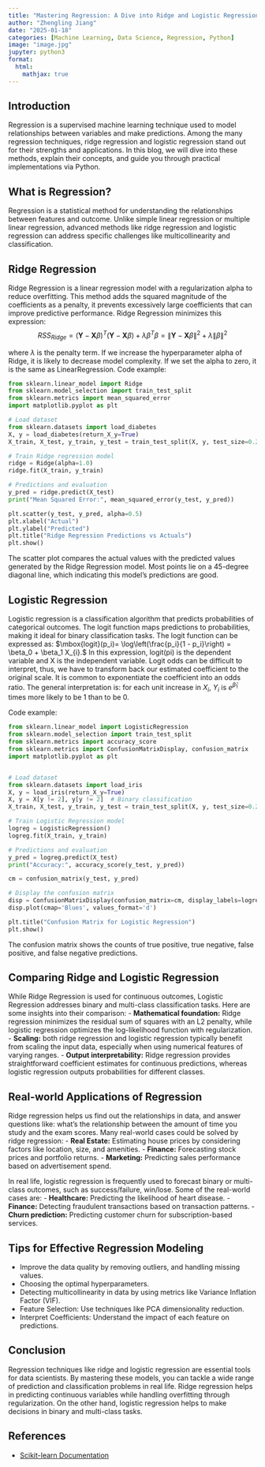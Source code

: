 ```yaml
---
title: "Mastering Regression: A Dive into Ridge and Logistic Regression"
author: "Zhengling Jiang"
date: "2025-01-18"
categories: [Machine Learning, Data Science, Regression, Python]
image: "image.jpg"
jupyter: python3
format:
  html:
    mathjax: true
---
```



## Introduction
Regression is a supervised machine learning technique used to model relationships between variables and make predictions. Among the many regression techniques, ridge regression and logistic regression stand out for their strengths and applications. In this blog, we will dive into these methods, explain their concepts, and guide you through practical implementations via Python. 

## What is Regression?
Regression is a statistical method for understanding the relationships between features and outcome. Unlike simple linear regression or multiple linear regression, advanced methods like ridge regression and logistic regression can address specific challenges like multicollinearity and classification. 

## Ridge Regression
Ridge Regression is a linear regression model with a regularization alpha to reduce overfitting. This method adds the squared magnitude of the coefficients as a penalty, it prevents excessively large coefficients that can improve predictive performance. Ridge Regression minimizes this expression:
$$RSS_{Ridge} = (\mathbf{Y} - \mathbf{X} {\beta})^T (\mathbf{Y} - \mathbf{X} {\beta}) + \lambda {\beta}^T {\beta} = \|\mathbf{Y} - \mathbf{X}{\beta}\|^2 + \lambda \|{\beta}\|^2 $$

where $\lambda$ is the penalty term. If we increase the hyperparameter alpha of Ridge, it is likely to decrease model complexity. If we set the alpha to zero, it is the same as LinearRegression. 
Code example:
```python
from sklearn.linear_model import Ridge
from sklearn.model_selection import train_test_split
from sklearn.metrics import mean_squared_error
import matplotlib.pyplot as plt

# Load dataset
from sklearn.datasets import load_diabetes
X, y = load_diabetes(return_X_y=True)
X_train, X_test, y_train, y_test = train_test_split(X, y, test_size=0.2, random_state=42)

# Train Ridge regression model
ridge = Ridge(alpha=1.0)
ridge.fit(X_train, y_train)

# Predictions and evaluation
y_pred = ridge.predict(X_test)
print("Mean Squared Error:", mean_squared_error(y_test, y_pred))

plt.scatter(y_test, y_pred, alpha=0.5)
plt.xlabel("Actual")
plt.ylabel("Predicted")
plt.title("Ridge Regression Predictions vs Actuals")
plt.show()
```
The scatter plot compares the actual values with the predicted values generated by the Ridge Regression model. Most points lie on a 45-degree diagonal line, which indicating this model's predictions are good.

## Logistic Regression
Logistic regression is a classification algorithm that predicts probabilities of categorical outcomes. The logit function maps predictions to probabilities, making it ideal for binary classification tasks. The logit function can be expressed as:
$\mbox{logit}(p_i)= \log\left(\frac{p_i}{1 - p_i}\right) = \beta_0 + \beta_1 X_{i}.$
In this expression, logit(pi) is the dependent variable and X is the independent variable. Logit odds can be difficult to interpret, thus, we have to transform back our estimated coefficient to the original scale. It is common to exponentiate the coefficient into an odds ratio. The general interpretation is: for each unit increase in $X_i$, $Y_i$ is $e^{\hat{\beta}_1}$ times more likely to be 1 than to be 0. 

Code example:
```python
from sklearn.linear_model import LogisticRegression
from sklearn.model_selection import train_test_split
from sklearn.metrics import accuracy_score
from sklearn.metrics import ConfusionMatrixDisplay, confusion_matrix
import matplotlib.pyplot as plt


# Load dataset
from sklearn.datasets import load_iris
X, y = load_iris(return_X_y=True)
X, y = X[y != 2], y[y != 2]  # Binary classification
X_train, X_test, y_train, y_test = train_test_split(X, y, test_size=0.2, random_state=42)

# Train Logistic Regression model
logreg = LogisticRegression()
logreg.fit(X_train, y_train)

# Predictions and evaluation
y_pred = logreg.predict(X_test)
print("Accuracy:", accuracy_score(y_test, y_pred))

cm = confusion_matrix(y_test, y_pred)

# Display the confusion matrix
disp = ConfusionMatrixDisplay(confusion_matrix=cm, display_labels=logreg.classes_)
disp.plot(cmap='Blues', values_format='d')

plt.title("Confusion Matrix for Logistic Regression")
plt.show()
```
The confusion matrix shows the counts of true positive, true negative, false positive, and false negative predictions.

## Comparing Ridge and Logistic Regression
While Ridge Regression is used for continuous outcomes, Logistic Regression addresses binary and multi-class classification tasks. Here are some insights into their comparison:
- **Mathematical foundation:** Ridge regression minimizes the residual sum of squares with an L2 penalty, while logistic regression optimizes the log-likelihood function with regularization.
- **Scaling:** both ridge regression and logistic regression typically benefit from scaling the input data, especially when using numerical features of varying ranges.
- **Output interpretability:** Ridge regression provides straightforward coefficient estimates for continuous predictions, whereas logistic regression outputs probabilities for different classes.

## Real-world Applications of Regression
Ridge regression helps us find out the relationships in data, and answer questions like: what’s the relationship between the amount of time you study and the exam scores. Many real-world cases could be solved by ridge regression:
- **Real Estate:** Estimating house prices by considering factors like location, size, and amenities.
- **Finance:** Forecasting stock prices and portfolio returns.
- **Marketing:** Predicting sales performance based on advertisement spend.

In real life, logistic regression is frequently used to forecast binary or multi-class outcomes, such as success/failure, win/lose. Some of the real-world cases are:
- **Healthcare:** Predicting the likelihood of heart disease.
- **Finance:** Detecting fraudulent transactions based on transaction patterns.
- **Churn prediction:** Predicting customer churn for subscription-based services.

## Tips for Effective Regression Modeling
- Improve the data quality by removing outliers, and handling missing values.
- Choosing the optimal hyperparameters.
- Detecting multicollinearity in data by using metrics like Variance Inflation Factor (VIF).
- Feature Selection: Use techniques like PCA dimensionality reduction.
- Interpret Coefficients: Understand the impact of each feature on predictions.

## Conclusion
Regression techniques like ridge and logistic regression are essential tools for data scientists. By mastering these models, you can tackle a wide range of prediction and classification problems in real life. Ridge regression helps in predicting continuous variables while handling overfitting through regularization. On the other hand, logistic regression helps to make decisions in binary and multi-class tasks. 

## References
- [Scikit-learn Documentation](https://scikit-learn.org/stable/)